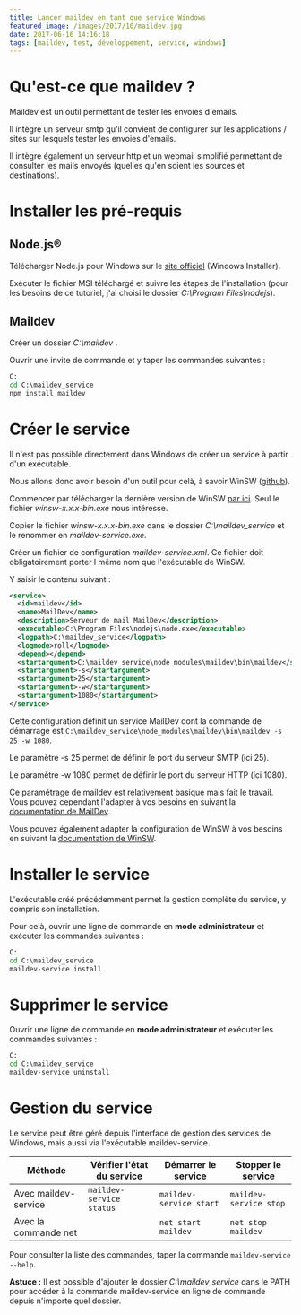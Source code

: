 ```yaml
---
title: Lancer maildev en tant que service Windows
featured_image: /images/2017/10/maildev.jpg
date: 2017-06-16 14:16:18
tags: [maildev, test, développement, service, windows]
---
```


# Qu'est-ce que maildev ?

Maildev est un outil permettant de tester les envoies d'emails.

Il intègre un serveur smtp qu'il convient de configurer sur les applications / sites sur lesquels tester les envoies d'emails.

Il intègre également un serveur http et un webmail simplifié permettant de consulter les mails envoyés (quelles qu'en soient les sources et destinations).

# Installer les pré-requis

## Node.js®

Télécharger Node.js pour Windows sur le [site officiel](https://nodejs.org/) (Windows Installer).

Exécuter le fichier MSI téléchargé et suivre les étapes de l'installation (pour les besoins de ce tutoriel, j'ai choisi le dossier _C:\Program Files\nodejs_).

## Maildev

Créer un dossier _C:\maildev_ .

Ouvrir une invite de commande et y taper les commandes suivantes :

```bat
C:
cd C:\maildev_service
npm install maildev
```

# Créer le service

Il n'est pas possible directement dans Windows de créer un service à partir d'un exécutable.

Nous allons donc avoir besoin d'un outil pour celà, à savoir WinSW ([github](https://github.com/kohsuke/winsw)).

Commencer par télécharger la dernière version de WinSW [par ici](http://repo.jenkins-ci.org/releases/com/sun/winsw/winsw/). Seul le fichier _winsw-x.x.x-bin.exe_ nous intéresse.

Copier le fichier _winsw-x.x.x-bin.exe_ dans le dossier _C:\maildev_service_ et le renommer en _maildev-service.exe_.

Créer un fichier de configuration _maildev-service.xml_. Ce fichier doit obligatoirement porter l même nom que l'exécutable de WinSW.

Y saisir le contenu suivant :

```xml
<service>
  <id>maildev</id>
  <name>MailDev</name>
  <description>Serveur de mail MailDev</description>
  <executable>C:\Program Files\nodejs\node.exe</executable>
  <logpath>C:\maildev_service</logpath>
  <logmode>roll</logmode>
  <depend></depend>
  <startargument>C:\maildev_service\node_modules\maildev\bin\maildev</startargument>
  <startargument>-s</startargument>
  <startargument>25</startargument>
  <startargument>-w</startargument>
  <startargument>1080</startargument>
</service>
```

Cette configuration définit un service MailDev dont la commande de démarrage est `C:\maildev_service\node_modules\maildev\bin\maildev -s 25 -w 1080`.

Le paramètre -s 25 permet de définir le port du serveur SMTP (ici 25).

Le paramètre -w 1080 permet de définir le port du serveur HTTP (ici 1080).

Ce paramétrage de maildev est relativement basique mais fait le travail.
Vous pouvez cependant l'adapter à vos besoins en suivant la [documentation de MailDev](https://github.com/djfarrelly/maildev).

Vous pouvez également adapter la configuration de WinSW à vos besoins en suivant la [documentation de WinSW](https://github.com/kohsuke/winsw/blob/master/doc/xmlConfigFile.md).

# Installer le service

L'exécutable créé précédemment permet la gestion complète du service, y compris son installation.

Pour celà, ouvrir une ligne de commande en **mode administrateur** et exécuter les commandes suivantes :

```bat
C:
cd C:\maildev_service
maildev-service install
```

# Supprimer le service

Ouvrir une ligne de commande en **mode administrateur** et exécuter les commandes suivantes :

```bat
C:
cd C:\maildev_service
maildev-service uninstall
```

# Gestion du service

Le service peut être géré depuis l'interface de gestion des services de Windows, mais aussi via l'exécutable maildev-service.

| Méthode              | Vérifier l'état du service | Démarrer le service     | Stopper le service     |
| -------------------- | -------------------------- | ----------------------- | ---------------------- |
| Avec maildev-service | `maildev-service status`   | `maildev-service start` | `maildev-service stop` |
| Avec la commande net |                            | `net start maildev`     | `net stop maildev`     |

Pour consulter la liste des commandes, taper la commande `maildev-service --help`.

**Astuce :** Il est possible d'ajouter le dossier _C:\maildev_service_ dans le PATH pour accéder à la commande maildev-service en ligne de commande depuis n'importe quel dossier.
